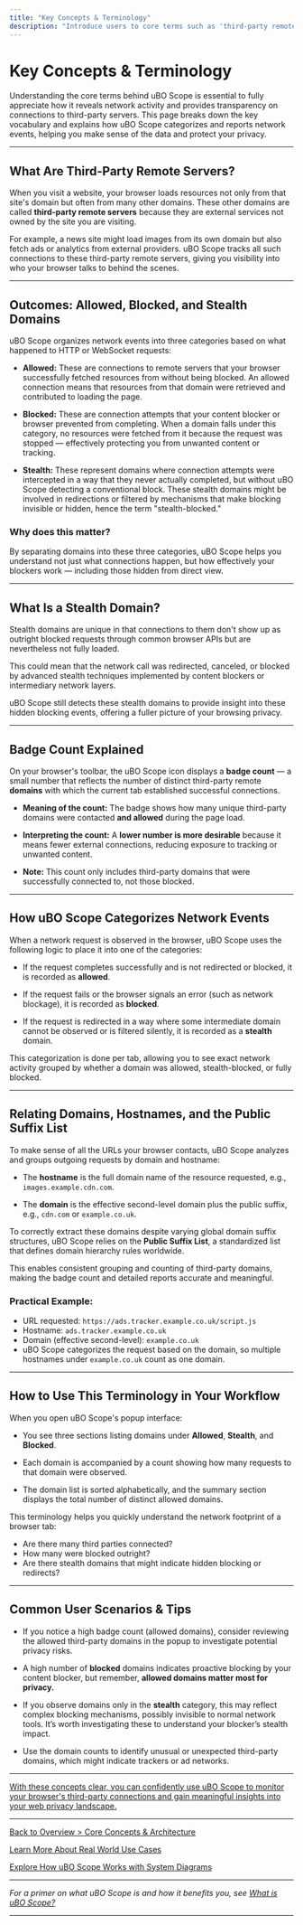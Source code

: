 ```yaml
---
title: "Key Concepts & Terminology"
description: "Introduce users to core terms such as 'third-party remote servers', 'allowed', 'blocked', 'stealth domains', and 'badge count.' Offer natural explanations for how uBO Scope categorizes network events and emphasizes what each means for privacy and content blocking insights."
---
```


# Key Concepts & Terminology

Understanding the core terms behind uBO Scope is essential to fully appreciate how it reveals network activity and provides transparency on connections to third-party servers. This page breaks down the key vocabulary and explains how uBO Scope categorizes and reports network events, helping you make sense of the data and protect your privacy.

---

## What Are Third-Party Remote Servers?

When you visit a website, your browser loads resources not only from that site's domain but often from many other domains. These other domains are called **third-party remote servers** because they are external services not owned by the site you are visiting.

For example, a news site might load images from its own domain but also fetch ads or analytics from external providers. uBO Scope tracks all such connections to these third-party remote servers, giving you visibility into who your browser talks to behind the scenes.

---

## Outcomes: Allowed, Blocked, and Stealth Domains

uBO Scope organizes network events into three categories based on what happened to HTTP or WebSocket requests:

- **Allowed:** These are connections to remote servers that your browser successfully fetched resources from without being blocked. An allowed connection means that resources from that domain were retrieved and contributed to loading the page.

- **Blocked:** These are connection attempts that your content blocker or browser prevented from completing. When a domain falls under this category, no resources were fetched from it because the request was stopped — effectively protecting you from unwanted content or tracking.

- **Stealth:** These represent domains where connection attempts were intercepted in a way that they never actually completed, but without uBO Scope detecting a conventional block. These stealth domains might be involved in redirections or filtered by mechanisms that make blocking invisible or hidden, hence the term "stealth-blocked."

### Why does this matter?
By separating domains into these three categories, uBO Scope helps you understand not just what connections happen, but how effectively your blockers work — including those hidden from direct view.


---

## What Is a Stealth Domain?

Stealth domains are unique in that connections to them don't show up as outright blocked requests through common browser APIs but are nevertheless not fully loaded. 

This could mean that the network call was redirected, canceled, or blocked by advanced stealth techniques implemented by content blockers or intermediary network layers. 

uBO Scope still detects these stealth domains to provide insight into these hidden blocking events, offering a fuller picture of your browsing privacy.

---

## Badge Count Explained

On your browser's toolbar, the uBO Scope icon displays a **badge count** — a small number that reflects the number of distinct third-party remote **domains** with which the current tab established successful connections.

- **Meaning of the count:** The badge shows how many unique third-party domains were contacted **and allowed** during the page load.

- **Interpreting the count:** A **lower number is more desirable** because it means fewer external connections, reducing exposure to tracking or unwanted content.

- **Note:** This count only includes third-party domains that were successfully connected to, not those blocked.


---

## How uBO Scope Categorizes Network Events

When a network request is observed in the browser, uBO Scope uses the following logic to place it into one of the categories:

- If the request completes successfully and is not redirected or blocked, it is recorded as **allowed**.

- If the request fails or the browser signals an error (such as network blockage), it is recorded as **blocked**.

- If the request is redirected in a way where some intermediate domain cannot be observed or is filtered silently, it is recorded as a **stealth** domain.

This categorization is done per tab, allowing you to see exact network activity grouped by whether a domain was allowed, stealth-blocked, or fully blocked.

---

## Relating Domains, Hostnames, and the Public Suffix List

To make sense of all the URLs your browser contacts, uBO Scope analyzes and groups outgoing requests by domain and hostname:

- The **hostname** is the full domain name of the resource requested, e.g., `images.example.cdn.com`.

- The **domain** is the effective second-level domain plus the public suffix, e.g., `cdn.com` or `example.co.uk`.

To correctly extract these domains despite varying global domain suffix structures, uBO Scope relies on the **Public Suffix List**, a standardized list that defines domain hierarchy rules worldwide.

This enables consistent grouping and counting of third-party domains, making the badge count and detailed reports accurate and meaningful.

### Practical Example:

- URL requested: `https://ads.tracker.example.co.uk/script.js`
- Hostname: `ads.tracker.example.co.uk`
- Domain (effective second-level): `example.co.uk`
- uBO Scope categorizes the request based on the domain, so multiple hostnames under `example.co.uk` count as one domain.


---

## How to Use This Terminology in Your Workflow

When you open uBO Scope's popup interface:

- You see three sections listing domains under **Allowed**, **Stealth**, and **Blocked**.

- Each domain is accompanied by a count showing how many requests to that domain were observed.

- The domain list is sorted alphabetically, and the summary section displays the total number of distinct allowed domains.

This terminology helps you quickly understand the network footprint of a browser tab:

- Are there many third parties connected?
- How many were blocked outright?
- Are there stealth domains that might indicate hidden blocking or redirects?


---

## Common User Scenarios & Tips

- If you notice a high badge count (allowed domains), consider reviewing the allowed third-party domains in the popup to investigate potential privacy risks.

- A high number of **blocked** domains indicates proactive blocking by your content blocker, but remember, **allowed domains matter most for privacy.**

- If you observe domains only in the **stealth** category, this may reflect complex blocking mechanisms, possibly invisible to normal network tools. It’s worth investigating these to understand your blocker’s stealth impact.

- Use the domain counts to identify unusual or unexpected third-party domains, which might indicate trackers or ad networks.


---

<u>With these concepts clear, you can confidently use uBO Scope to monitor your browser's third-party connections and gain meaningful insights into your web privacy landscape.</u>

---

[Back to Overview > Core Concepts & Architecture](../overview/core-concepts-architecture/core-concepts-terminology)

[Learn More About Real World Use Cases](../../guides/core-use-cases/tracking-blocked-allowed)

[Explore How uBO Scope Works with System Diagrams](../overview/core-concepts-architecture/system-architecture-mermaid)

---

*For a primer on what uBO Scope is and how it benefits you, see [What is uBO Scope?](../overview/product-intro-and-value/product-purpose-value)*

---
